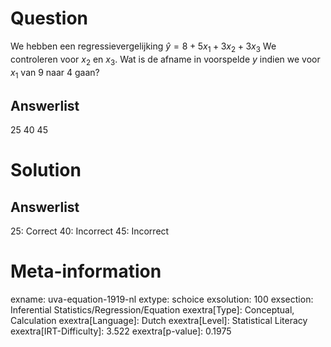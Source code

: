 Question
========

We hebben een regressievergelijking $\hat{y} = 8 + 5x_{1} +
3x_{2} + 3x_{3}$ We controleren voor *x*~2~ en *x*~3~. Wat is de
afname in voorspelde *y* indien we voor *x*~1~ van 9 naar 4 gaan?

Answerlist
----------

25
40
45

Solution
========

Answerlist
----------

25: Correct
40: Incorrect
45: Incorrect

Meta-information
================
exname: uva-equation-1919-nl
extype: schoice
exsolution: 100
exsection: Inferential Statistics/Regression/Equation
exextra[Type]: Conceptual, Calculation
exextra[Language]: Dutch
exextra[Level]: Statistical Literacy
exextra[IRT-Difficulty]: 3.522
exextra[p-value]: 0.1975
